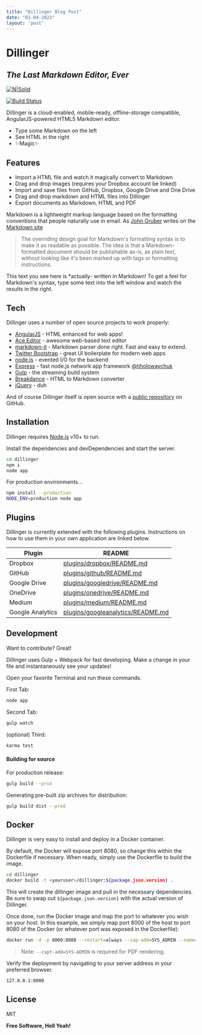 ```yaml
---
title: "Dillinger Blog Post"
date: "01-04-2023"
layout: 'post'
---
```


# Dillinger

## _The Last Markdown Editor, Ever_

[![N|Solid](https://cldup.com/dTxpPi9lDf.thumb.png)](https://nodesource.com/products/nsolid)

[![Build Status](https://travis-ci.org/joemccann/dillinger.svg?branch=master)](https://travis-ci.org/joemccann/dillinger)

Dillinger is a cloud-enabled, mobile-ready, offline-storage compatible,
AngularJS-powered HTML5 Markdown editor.

- Type some Markdown on the left
- See HTML in the right
- ✨Magic✨

## Features

- Import a HTML file and watch it magically convert to Markdown
- Drag and drop images (requires your Dropbox account be linked)
- Import and save files from GitHub, Dropbox, Google Drive and One Drive
- Drag and drop markdown and HTML files into Dillinger
- Export documents as Markdown, HTML and PDF

Markdown is a lightweight markup language based on the formatting conventions
that people naturally use in email.
As [John Gruber] writes on the [Markdown site][df1]

> The overriding design goal for Markdown's
> formatting syntax is to make it as readable
> as possible. The idea is that a
> Markdown-formatted document should be
> publishable as-is, as plain text, without
> looking like it's been marked up with tags
> or formatting instructions.

This text you see here is \*actually- written in Markdown! To get a feel
for Markdown's syntax, type some text into the left window and
watch the results in the right.

## Tech

Dillinger uses a number of open source projects to work properly:

- [AngularJS] - HTML enhanced for web apps!
- [Ace Editor] - awesome web-based text editor
- [markdown-it] - Markdown parser done right. Fast and easy to extend.
- [Twitter Bootstrap] - great UI boilerplate for modern web apps
- [node.js] - evented I/O for the backend
- [Express] - fast node.js network app framework [@tjholowaychuk]
- [Gulp] - the streaming build system
- [Breakdance](https://breakdance.github.io/breakdance/) - HTML
  to Markdown converter
- [jQuery] - duh

And of course Dillinger itself is open source with a [public repository][dill]
on GitHub.

## Installation

Dillinger requires [Node.js](https://nodejs.org/) v10+ to run.

Install the dependencies and devDependencies and start the server.

```sh
cd dillinger
npm i
node app
```

For production environments...

```sh
npm install --production
NODE_ENV=production node app
```

## Plugins

Dillinger is currently extended with the following plugins.
Instructions on how to use them in your own application are linked below.

| Plugin           | README                                    |
| ---------------- | ----------------------------------------- |
| Dropbox          | [plugins/dropbox/README.md][pldb]         |
| GitHub           | [plugins/github/README.md][plgh]          |
| Google Drive     | [plugins/googledrive/README.md][plgd]     |
| OneDrive         | [plugins/onedrive/README.md][plod]        |
| Medium           | [plugins/medium/README.md][plme]          |
| Google Analytics | [plugins/googleanalytics/README.md][plga] |

## Development

Want to contribute? Great!

Dillinger uses Gulp + Webpack for fast developing.
Make a change in your file and instantaneously see your updates!

Open your favorite Terminal and run these commands.

First Tab:

```sh
node app
```

Second Tab:

```sh
gulp watch
```

(optional) Third:

```sh
karma test
```

#### Building for source

For production release:

```sh
gulp build --prod
```

Generating pre-built zip archives for distribution:

```sh
gulp build dist --prod
```

## Docker

Dillinger is very easy to install and deploy in a Docker container.

By default, the Docker will expose port 8080, so change this within the
Dockerfile if necessary. When ready, simply use the Dockerfile to
build the image.

```sh
cd dillinger
docker build -t <youruser>/dillinger:${package.json.version} .
```

This will create the dillinger image and pull in the necessary dependencies.
Be sure to swap out `${package.json.version}` with the actual
version of Dillinger.

Once done, run the Docker image and map the port to whatever you wish on
your host. In this example, we simply map port 8000 of the host to
port 8080 of the Docker (or whatever port was exposed in the Dockerfile):

```sh
docker run -d -p 8000:8080 --restart=always --cap-add=SYS_ADMIN --name=dillinger <youruser>/dillinger:${package.json.version}
```

> Note: `--capt-add=SYS-ADMIN` is required for PDF rendering.

Verify the deployment by navigating to your server address in
your preferred browser.

```sh
127.0.0.1:8000
```

## License

MIT

**Free Software, Hell Yeah!**

[//]: # "These are reference links used in the body of this note and get stripped out when the markdown processor does its job. There is no need to format nicely because it shouldn't be seen. Thanks SO - http://stackoverflow.com/questions/4823468/store-comments-in-markdown-syntax"
[dill]: https://github.com/joemccann/dillinger
[git-repo-url]: https://github.com/joemccann/dillinger.git
[john gruber]: http://daringfireball.net
[df1]: http://daringfireball.net/projects/markdown/
[markdown-it]: https://github.com/markdown-it/markdown-it
[ace editor]: http://ace.ajax.org
[node.js]: http://nodejs.org
[twitter bootstrap]: http://twitter.github.com/bootstrap/
[jquery]: http://jquery.com
[@tjholowaychuk]: http://twitter.com/tjholowaychuk
[express]: http://expressjs.com
[angularjs]: http://angularjs.org
[gulp]: http://gulpjs.com
[pldb]: https://github.com/joemccann/dillinger/tree/master/plugins/dropbox/README.md
[plgh]: https://github.com/joemccann/dillinger/tree/master/plugins/github/README.md
[plgd]: https://github.com/joemccann/dillinger/tree/master/plugins/googledrive/README.md
[plod]: https://github.com/joemccann/dillinger/tree/master/plugins/onedrive/README.md
[plme]: https://github.com/joemccann/dillinger/tree/master/plugins/medium/README.md
[plga]: https://github.com/RahulHP/dillinger/blob/master/plugins/googleanalytics/README.md
